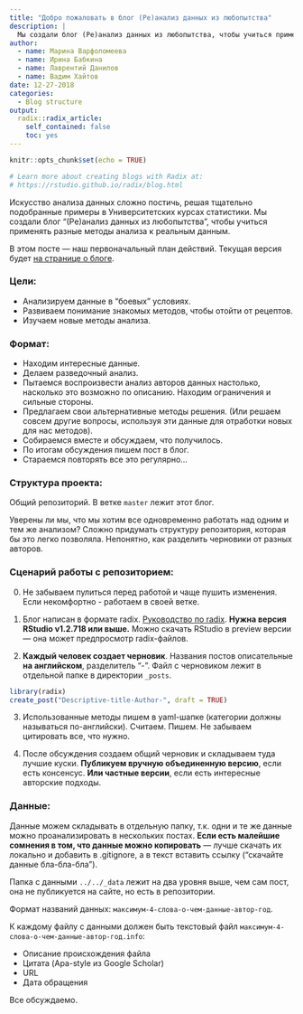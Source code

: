 ```yaml
---
title: "Добро пожаловать в блог (Ре)анализ данных из любопытства"
description: |
  Мы создали блог (Ре)анализ данных из любопытства, чтобы учиться применять разные методы анализа к реальным данным.
author:
  - name: Марина Варфоломеева
  - name: Ирина Бабкина
  - name: Лаврентий Данилов
  - name: Вадим Хайтов 
date: 12-27-2018
categories:
  - Blog structure
output:
  radix::radix_article:
    self_contained: false
    toc: yes
---
```


```r
knitr::opts_chunk$set(echo = TRUE)

# Learn more about creating blogs with Radix at:
# https://rstudio.github.io/radix/blog.html

```

Искусство анализа данных сложно постичь, решая тщательно подобранные примеры в Университетских курсах статистики. Мы создали блог "(Ре)анализ данных из любопытства", чтобы учиться применять разные методы анализа к реальным данным.

В этом посте --- наш первоначальный план действий. Текущая версия будет [на странице о блоге](../../about.html).

### Цели:

- Анализируем данные в "боевых" условиях. 
- Развиваем понимание знакомых методов, чтобы отойти от рецептов.
- Изучаем новые методы анализа.

### Формат:

- Находим интересные данные.
- Делаем разведочный анализ.
- Пытаемся воспроизвести анализ авторов данных настолько, насколько это возможно по описанию. Находим ограничения и сильные стороны.
- Предлагаем свои альтернативные методы решения. (Или решаем совсем другие вопросы, используя эти данные для отработки новых для нас методов).
- Собираемся вместе и обсуждаем, что получилось.
- По итогам обсуждения пишем пост в блог.
- Стараемся повторять все это регулярно...

### Структура проекта:

Общий репозиторий. В ветке `master` лежит этот блог.

Уверены ли мы, что мы хотим все одновременно работать над одним и тем же анализом? Сложно придумать структуру репозитория, которая бы это легко позволяла. Непонятно, как разделить черновики от разных авторов.

### Сценарий работы с репозиторием:

0. Не забываем пулиться перед работой и чаще пушить изменения. Если некомфортно - работаем в своей ветке.

1. Блог написан в формате radix. [Руководство по radix](https://rstudio.github.io/radix/blog.html). **Нужна версия RStudio v1.2.718 или выше.** Можно скачать RStudio в preview версии --- она может предпросмотр radix-файлов. 

2. **Каждый человек создает черновик**. Названия постов описательные **на английском**, разделитель "-". Файл с черновиком лежит в отдельной папке в директории `_posts`.

```r
library(radix)
create_post("Descriptive-title-Author-", draft = TRUE)
```

3. Использованные методы пишем в yaml-шапке (категории должны называться по-английски). Считаем. Пишем. Не забываем цитировать все, что нужно.

4. После обсуждения создаем общий черновик и складываем туда лучшие куски. **Публикуем вручную объединенную версию**, если есть консенсус. **Или частные версии**, если есть интересные авторские подходы.

### Данные:

Данные можем складывать в отдельную папку, т.к. одни и те же данные можно проанализировать в нескольких постах. **Если есть малейшие сомнения в том, что данные можно копировать** --- лучше скачать их локально и добавить в .gitignore, а в текст вставить ссылку ("скачайте данные бла-бла-бла").

Папка с данными `../../_data` лежит на два уровня выше, чем сам пост, она не публикуется на сайте, но есть в репозитории.

Формат названий данных: `максимум-4-слова-о-чем-данные-автор-год`.

К каждому файлу с данными должен быть текстовый файл `максимум-4-слова-о-чем-данные-автор-год.info`:

- Описание происхождения файла
- Цитата (Apa-style из Google Scholar)
- URL
- Дата обращения


Все обсуждаемо.
